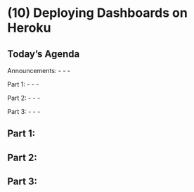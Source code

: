 # (10) Deploying Dashboards on Heroku

## Today's Agenda

Announcements:
  - 
  - 
  - 

Part 1: 
  - 
  -
  - 
  
Part 2: 
  - 
  - 
  - 

Part 3: 
  -
  - 
  - 

## Part 1: 

## Part 2: 

## Part 3: 